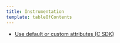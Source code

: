 ```yaml
---
title: Instrumentation
template: tableOfContents
---
```


* [Use default or custom attributes (C SDK)](/docs/agents/c-sdk/instrumentation/use-default-or-custom-attributes-c-sdk)
